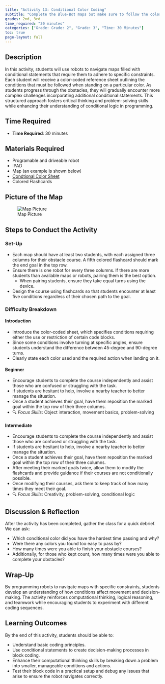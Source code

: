 ```yaml
---
title: "Activity 13: Conditional Color Coding"
subtitle: "Complete the Blue-Bot maps but make sure to follow the color code."
grades: 2nd, 3rd
time_required: "30 minutes"
categories: ["Grade: Grade: 2", "Grade: 3", "Time: 30 Minutes"]
toc: true
page-layout: full
---
```


## Description

In this activity, students will use robots to navigate maps filled with conditional statements that require them to adhere to specific constraints. Each student will receive a color-coded reference sheet outlining the conditions that must be followed when standing on a particular color. As students progress through the obstacles, they will gradually encounter more complex challenges incorporating additional conditional statements. This structured approach fosters critical thinking and problem-solving skills while enhancing their understanding of conditional logic in programming.

## Time Required

- **Time Required**: 30 minutes

## Materials Required

- Programable and driveable robot
- IPAD
- Map (an example is shown below)
- [Condtional Color Sheet](./ColorSheet.pdf)
- Colored Flashcards

## Picture of the Map

![Map Picture](/images/ExampleMap.png)

## Steps to Conduct the Activity

### Set-Up

- Each map should have at least two students, with each assigned three columns for their obstacle course. A fifth colored flashcard should mark the end goal in the top row.
- Ensure there is one robot for every three columns. If there are more students than available maps or robots, pairing them is the best option.
    - When pairing students, ensure they take equal turns using the device.
- Design the course using flashcards so that students encounter at least five conditions regardless of their chosen path to the goal.

### Difficulty Breakdown

#### Introduction
- Introduce the color-coded sheet, which specifies conditions requiring either the use or restriction of certain code blocks.
- Since some conditions involve turning at specific angles, ensure students understand the difference between 45-degree and 90-degree turns.
- Clearly state each color used and the required action when landing on it.

#### Beginner
- Encourage students to complete the course independently and assist those who are confused or struggling with the task.
- If students are hesitant to help, involve a nearby teacher to better manage the situation.
- Once a student achieves their goal, have them reposition the marked goal within the top row of their three columns.
- 🔍 *Focus Skills*: Object interaction, movement basics, problem-solving

#### Intermediate
- Encourage students to complete the course independently and assist those who are confused or struggling with the task.
- If students are hesitant to help, involve a nearby teacher to better manage the situation.
- Once a student achieves their goal, have them reposition the marked goal within the top row of their three columns.
- After meeting their marked goals twice, allow them to modify the flashcards and provide guidance if their courses are not conditionally possible. 
- Once modifying their courses, ask them to keep track of how many times they meet their goal.
- 🔍 *Focus Skills*: Creativity, problem-solving, conditional logic

## Discussion & Reflection

After the activity has been completed, gather the class for a quick debrief. We can ask:

- Which conditional color did you have the hardest time passing and why?
- Were there any colors you found too easy to pass by?
- How many times were you able to finish your obstacle courses?
- Additionally, for those who kept count, how many times were you able to complete your obstacles?

## Wrap-Up

By programming robots to navigate maps with specific constraints, students develop an understanding of how conditions affect movement and decision-making. The activity reinforces computational thinking, logical reasoning, and teamwork while encouraging students to experiment with different coding sequences.

## Learning Outcomes

By the end of this activity, students should be able to:

- Understand basic coding principles.
- Use conditional statements to create decision-making processes in block coding.
- Enhance their computational thinking skills by breaking down a problem into smaller, manageable conditions and actions.
- Test their block code in a practical setup and debug any issues that arise to ensure the robot navigates correctly.